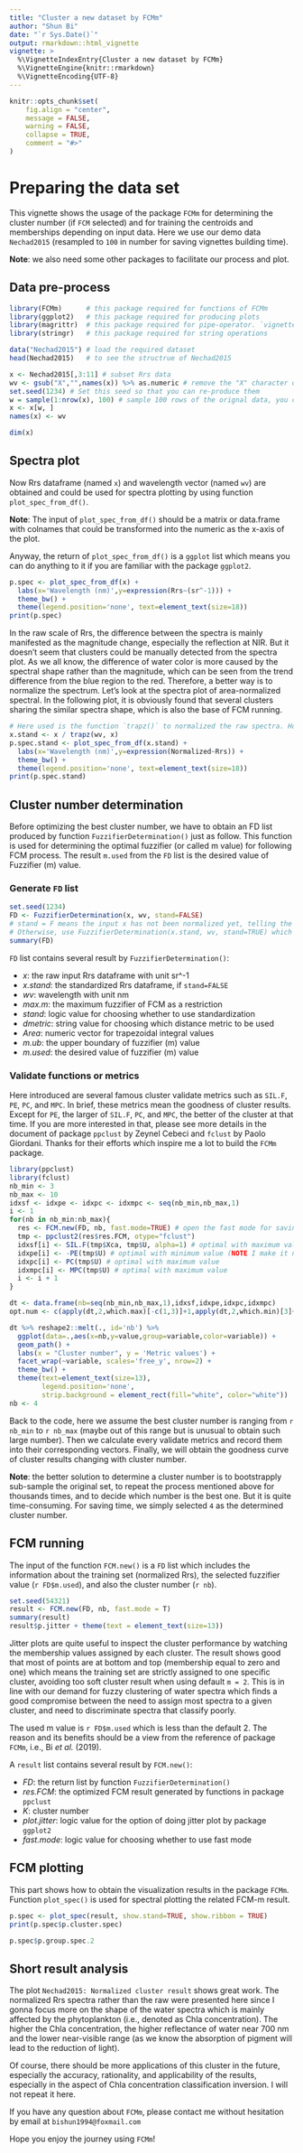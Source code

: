 ```yaml
---
title: "Cluster a new dataset by FCMm"
author: "Shun Bi"
date: "`r Sys.Date()`"
output: rmarkdown::html_vignette
vignette: >
  %\VignetteIndexEntry{Cluster a new dataset by FCMm}
  %\VignetteEngine{knitr::rmarkdown}
  %\VignetteEncoding{UTF-8}
---
```


```r
knitr::opts_chunk$set(
	fig.align = "center",
	message = FALSE,
	warning = FALSE,
	collapse = TRUE,
	comment = "#>"
)
```

# Preparing the data set

This vignette shows the usage of the package `FCMm` for determining the cluster number (if `FCM` selected) and for training the centroids and memberships depending on input data. Here we use our demo data `Nechad2015` (resampled to `100` in number for saving vignettes building time).

**Note**: we also need some other packages to facilitate our process and plot.

## Data pre-process

```r
library(FCMm)      # this package required for functions of FCMm
library(ggplot2)   # this package required for producing plots
library(magrittr)  # this package required for pipe-operator. `vignette("magrittr")` to see more details
library(stringr)   # this package required for string operations

data("Nechad2015") # load the required dataset
head(Nechad2015)   # to see the structrue of Nechad2015

x <- Nechad2015[,3:11] # subset Rrs data
wv <- gsub("X","",names(x)) %>% as.numeric # remove the "X" character of x names (to make them numeric)
set.seed(1234) # Set this seed so that you can re-produce them
w = sample(1:nrow(x), 100) # sample 100 rows of the orignal data, you can test the whole set if you like
x <- x[w, ]
names(x) <- wv

dim(x)
```

## Spectra plot

Now Rrs dataframe (named `x`) and wavelength vector (named `wv`) are obtained and could be used for spectra plotting by using function `plot_spec_from_df()`.

**Note**: The input of `plot_spec_from_df()` should be a matrix or data.frame with colnames that could be transformed into the numeric as the x-axis of the plot. 

Anyway, the return of `plot_spec_from_df()` is a `ggplot` list which means you can do anything to it if you are familiar with the package `ggplot2`.

```r
p.spec <- plot_spec_from_df(x) + 
  labs(x='Wavelength (nm)',y=expression(Rrs~(sr^-1))) + 
  theme_bw() + 
  theme(legend.position='none', text=element_text(size=18))
print(p.spec)
```

In the raw scale of Rrs, the difference between the spectra is mainly manifested as the magnitude change, especially the reflection at NIR. But it doesn't seem that clusters could be manually detected from the spectra plot. As we all know, the difference of water color is more caused by the spectral shape rather than the magnitude, which can be seen from the trend difference from the blue region to the red. Therefore, a better way is to normalize the spectrum. Let's look at the spectra plot of area-normalized spectral. In the following plot, it is obviously found that several clusters sharing the similar spectra shape, which is also the base of FCM running.

```r
# Here used is the function `trapz()` to normalized the raw spectra. However, if you could use the normalize function of which you like. See more details in the package `scales`.
x.stand <- x / trapz(wv, x)
p.spec.stand <- plot_spec_from_df(x.stand) + 
  labs(x='Wavelength (nm)',y=expression(Normalized~Rrs)) + 
  theme_bw() + 
  theme(legend.position='none', text=element_text(size=18))
print(p.spec.stand)
```


## Cluster number determination

Before optimizing the best cluster number, we have to obtain an FD list produced by function `FuzzifierDetermination()` just as follow. This function is used for determining the optimal fuzzifier (or called m value) for following FCM process. The result `m.used` from the `FD` list is the desired value of Fuzzifier (m) value.

### Generate `FD` list

```r
set.seed(1234)
FD <- FuzzifierDetermination(x, wv, stand=FALSE)
# stand = F means the input x has not been normalized yet, telling the function to normalize x at first. 
# Otherwise, use FuzzifierDetermination(x.stand, wv, stand=TRUE) which means the x.stand has been normalized.
summary(FD)
```

`FD` list contains several result by `FuzzifierDetermination()`:

 - *x*: the raw input Rrs dataframe with unit sr^-1
 - *x.stand*: the standardized Rrs dataframe, if `stand=FALSE`
 - *wv*: wavelength with unit nm
 - *max.m*: the maximum fuzzifier of FCM as a restriction
 - *stand*: logic value for choosing whether to use standardization
 - *dmetric*: string value for choosing which distance metric to be used
 - *Area*: numeric vector for trapezoidal integral values
 - *m.ub*: the upper boundary of fuzzifier (m) value
 - *m.used*: the desired value of fuzzifier (m) value
 
### Validate functions or metrics

Here introduced are several famous cluster validate metrics such as `SIL.F`, `PE`, `PC`, and `MPC`. In brief, these metrics mean the goodness of cluster results. Except for `PE`, the larger of `SIL.F`,  `PC`, and `MPC`, the better of the cluster at that time. If you are more interested in that, please see more details in the document of package `ppclust` by Zeynel Cebeci and `fclust` by Paolo Giordani. Thanks for their efforts which inspire me a lot to build the `FCMm` package. 

```r
library(ppclust)
library(fclust)
nb_min <- 3
nb_max <- 10
idxsf <- idxpe <- idxpc <- idxmpc <- seq(nb_min,nb_max,1)
i <- 1
for(nb in nb_min:nb_max){
  res <- FCM.new(FD, nb, fast.mode=TRUE) # open the fast mode for saving time
  tmp <- ppclust2(res$res.FCM, otype="fclust")
  idxsf[i] <- SIL.F(tmp$Xca, tmp$U, alpha=1) # optimal with maximum value
  idxpe[i] <- -PE(tmp$U) # optimal with minimum value (NOTE I make it negative to follow with other metrics)
  idxpc[i] <- PC(tmp$U) # optimal with maximum value
  idxmpc[i] <- MPC(tmp$U) # optimal with maximum value
  i <- i + 1
}

dt <- data.frame(nb=seq(nb_min,nb_max,1),idxsf,idxpe,idxpc,idxmpc)
opt.num <- c(apply(dt,2,which.max)[-c(1,3)]+1,apply(dt,2,which.min)[3]+1)

dt %>% reshape2::melt(., id='nb') %>% 
  ggplot(data=.,aes(x=nb,y=value,group=variable,color=variable)) + 
  geom_path() + 
  labs(x = "Cluster number", y = 'Metric values') +
  facet_wrap(~variable, scales='free_y', nrow=2) + 
  theme_bw() + 
  theme(text=element_text(size=13), 
        legend.position='none', 
        strip.background = element_rect(fill="white", color="white"))
nb <- 4
```

Back to the code, here we assume the best cluster number is ranging from `r nb_min` to `r nb_max` (maybe out of this range but is unusual to obtain such large number). Then we calculate every validate metrics and record them into their corresponding vectors. Finally, we will obtain the goodness curve of cluster results changing with cluster number.

**Note**: the better solution to determine a cluster number is to bootstrapply sub-sample the original set, to repeat the process mentioned above for thousands times, and to decide which number is the best one. But it is quite time-consuming. For saving time, we simply selected `4` as the determined cluster number.

## FCM running

The input of the function `FCM.new()` is a `FD` list which includes the information about the training set (normalized Rrs), the selected fuzzifier value (`r FD$m.used`), and also the cluster number (`r nb`).

```r
set.seed(54321) 
result <- FCM.new(FD, nb, fast.mode = T)
summary(result)
result$p.jitter + theme(text = element_text(size=13)) 
```

Jitter plots are quite useful to inspect the cluster performance by watching the membership values assigned by each cluster. The result shows good that most of points are at bottom and top (membership equal to zero and one) which means the training set are strictly assigned to one specific cluster, avoiding too soft cluster result when using default `m = 2`. This is in line with our demand for fuzzy clustering of water spectra which finds a good compromise between the need to assign most spectra to a given cluster, and need to discriminate spectra that classify poorly.

The used m value is `r FD$m.used` which is less than the default 2. The reason and its benefits should be a view from the reference of package `FCMm`, i.e., Bi *et al.* (2019).

A `result` list contains several result by `FCM.new()`:

 - *FD*: the return list by function `FuzzifierDetermination()`
 - *res.FCM*: the optimized FCM result generated by functions in package `ppclust`
 - *K*: cluster number
 - *plot.jitter*: logic value for the option of doing jitter plot by package `ggplot2`
 - *fast.mode*: logic value for choosing whether to use fast mode

## FCM plotting

This part shows how to obtain the visualization results in the package `FCMm`. Function `plot_spec()` is used for spectral plotting the related FCM-m result.

```r
p.spec <- plot_spec(result, show.stand=TRUE, show.ribbon = TRUE)
print(p.spec$p.cluster.spec)
```

```r
p.spec$p.group.spec.2
```


## Short result analysis

The plot `Nechad2015: Normalized cluster result` shows great work. The normalized Rrs spectra rather than the raw were presented here since I gonna focus more on the shape of the water spectra which is mainly affected by the phytoplankton (i.e., denoted as Chla concentration). The higher the Chla concentration, the higher reflectance of water near 700 nm and the lower near-visible range (as we know the absorption of pigment will lead to the reduction of light). 

Of course, there should be more applications of this cluster in the future, especially the accuracy, rationality, and applicability of the results, especially in the aspect of Chla concentration classification inversion. I will not repeat it here.

If you have any question about `FCMm`, please contact me without hesitation by email at `bishun1994@foxmail.com`

Hope you enjoy the journey using `FCMm`!
